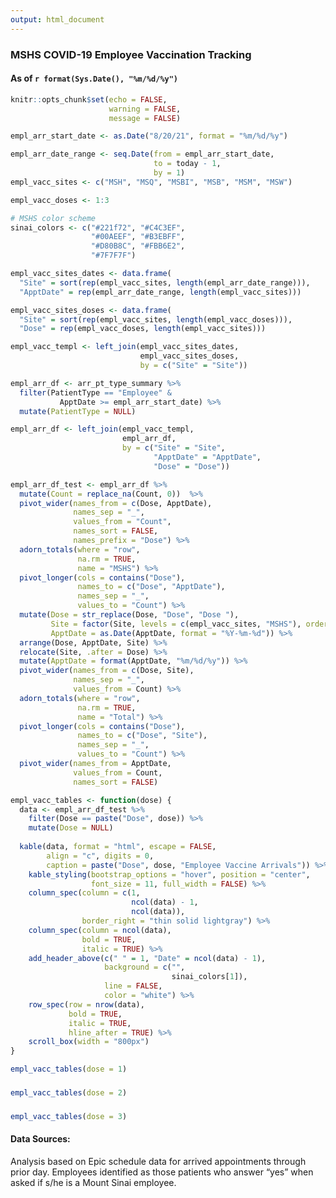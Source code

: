 ```yaml
---
output: html_document
---
```

  
### MSHS COVID-19 Employee Vaccination Tracking
#### As of `r format(Sys.Date(), "%m/%d/%y")`
```r
knitr::opts_chunk$set(echo = FALSE,
                      warning = FALSE,
                      message = FALSE)
```

```r
empl_arr_start_date <- as.Date("8/20/21", format = "%m/%d/%y")

empl_arr_date_range <- seq.Date(from = empl_arr_start_date,
                                to = today - 1,
                                by = 1)
empl_vacc_sites <- c("MSH", "MSQ", "MSBI", "MSB", "MSM", "MSW")

empl_vacc_doses <- 1:3

# MSHS color scheme
sinai_colors <- c("#221f72", "#C4C3EF",
                  "#00AEEF", "#B3EBFF",
                  "#D80B8C", "#FBB6E2",
                  "#7F7F7F")

empl_vacc_sites_dates <- data.frame(
  "Site" = sort(rep(empl_vacc_sites, length(empl_arr_date_range))),
  "ApptDate" = rep(empl_arr_date_range, length(empl_vacc_sites)))

empl_vacc_sites_doses <- data.frame(
  "Site" = sort(rep(empl_vacc_sites, length(empl_vacc_doses))),
  "Dose" = rep(empl_vacc_doses, length(empl_vacc_sites)))

empl_vacc_templ <- left_join(empl_vacc_sites_dates,
                             empl_vacc_sites_doses,
                             by = c("Site" = "Site"))

empl_arr_df <- arr_pt_type_summary %>%
  filter(PatientType == "Employee" &
           ApptDate >= empl_arr_start_date) %>%
  mutate(PatientType = NULL)

empl_arr_df <- left_join(empl_vacc_templ,
                         empl_arr_df,
                         by = c("Site" = "Site",
                                "ApptDate" = "ApptDate",
                                "Dose" = "Dose"))

empl_arr_df_test <- empl_arr_df %>%
  mutate(Count = replace_na(Count, 0))  %>%
  pivot_wider(names_from = c(Dose, ApptDate),
              names_sep = "_",
              values_from = "Count",
              names_sort = FALSE,
              names_prefix = "Dose") %>%
  adorn_totals(where = "row",
               na.rm = TRUE,
               name = "MSHS") %>%
  pivot_longer(cols = contains("Dose"),
               names_to = c("Dose", "ApptDate"),
               names_sep = "_",
               values_to = "Count") %>%
  mutate(Dose = str_replace(Dose, "Dose", "Dose "),
         Site = factor(Site, levels = c(empl_vacc_sites, "MSHS"), ordered = TRUE),
         ApptDate = as.Date(ApptDate, format = "%Y-%m-%d")) %>%
  arrange(Dose, ApptDate, Site) %>%
  relocate(Site, .after = Dose) %>%
  mutate(ApptDate = format(ApptDate, "%m/%d/%y")) %>%
  pivot_wider(names_from = c(Dose, Site),
              names_sep = "_",
              values_from = Count) %>%
  adorn_totals(where = "row",
               na.rm = TRUE,
               name = "Total") %>%
  pivot_longer(cols = contains("Dose"),
               names_to = c("Dose", "Site"),
               names_sep = "_",
               values_to = "Count") %>%
  pivot_wider(names_from = ApptDate,
              values_from = Count,
              names_sort = FALSE)

empl_vacc_tables <- function(dose) {
  data <- empl_arr_df_test %>%
    filter(Dose == paste("Dose", dose)) %>%
    mutate(Dose = NULL)
  
  kable(data, format = "html", escape = FALSE,
        align = "c", digits = 0,
        caption = paste("Dose", dose, "Employee Vaccine Arrivals")) %>%
    kable_styling(bootstrap_options = "hover", position = "center",
                  font_size = 11, full_width = FALSE) %>%
    column_spec(column = c(1,
                           ncol(data) - 1,
                           ncol(data)),
                border_right = "thin solid lightgray") %>%
    column_spec(column = ncol(data),
                bold = TRUE,
                italic = TRUE) %>%
    add_header_above(c(" " = 1, "Date" = ncol(data) - 1),
                     background = c("",
                                    sinai_colors[1]),
                     line = FALSE,
                     color = "white") %>%
    row_spec(row = nrow(data),
             bold = TRUE,
             italic = TRUE,
             hline_after = TRUE) %>%
    scroll_box(width = "800px")
}
```

```r
empl_vacc_tables(dose = 1)

```
###  

```r
empl_vacc_tables(dose = 2)
```
###  

```r
empl_vacc_tables(dose = 3)
```

<h4><bold>Data Sources:</bold></h4>
Analysis based on Epic schedule data for arrived appointments through prior day. Employees identified as those patients who answer "yes" when asked if s/he is a Mount Sinai employee.